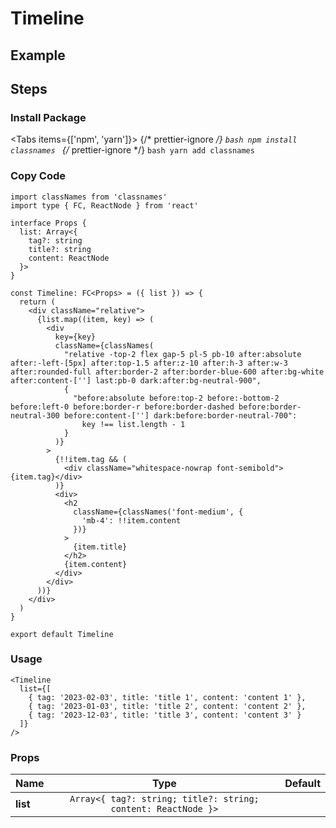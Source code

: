 
<BackTop />

# Timeline

## Example

<div className="mt-4">
  <Timeline
    list={[
      { tag: '2023-02-03', title: 'title 1', content: 'content 1' },
      { tag: '2023-01-03', title: 'title 2', content: 'content 2' },
      { tag: '2023-12-03', title: 'title 3', content: 'content 3' }
    ]}
  />
</div>

## Steps

<div className="steps">

### Install Package

<Tabs items={['npm', 'yarn']}>
  {/* prettier-ignore */}
  <Tab>
    ```bash
    npm install classnames
    ```
    </Tab>
  {/* prettier-ignore */}
  <Tab>
    ```bash
    yarn add classnames
    ```
</Tab>
</Tabs>

### Copy Code

```tsx filename="components/Timeline/index.tsx"
import classNames from 'classnames'
import type { FC, ReactNode } from 'react'

interface Props {
  list: Array<{
    tag?: string
    title?: string
    content: ReactNode
  }>
}

const Timeline: FC<Props> = ({ list }) => {
  return (
    <div className="relative">
      {list.map((item, key) => (
        <div
          key={key}
          className={classNames(
            "relative -top-2 flex gap-5 pl-5 pb-10 after:absolute after:-left-[5px] after:top-1.5 after:z-10 after:h-3 after:w-3 after:rounded-full after:border-2 after:border-blue-600 after:bg-white after:content-[''] last:pb-0 dark:after:bg-neutral-900",
            {
              "before:absolute before:top-2 before:-bottom-2 before:left-0 before:border-r before:border-dashed before:border-neutral-300 before:content-[''] dark:before:border-neutral-700":
                key !== list.length - 1
            }
          )}
        >
          {!!item.tag && (
            <div className="whitespace-nowrap font-semibold">{item.tag}</div>
          )}
          <div>
            <h2
              className={classNames('font-medium', {
                'mb-4': !!item.content
              })}
            >
              {item.title}
            </h2>
            {item.content}
          </div>
        </div>
      ))}
    </div>
  )
}

export default Timeline
```

### Usage

```tsx
<Timeline
  list={[
    { tag: '2023-02-03', title: 'title 1', content: 'content 1' },
    { tag: '2023-01-03', title: 'title 2', content: 'content 2' },
    { tag: '2023-12-03', title: 'title 3', content: 'content 3' }
  ]}
/>
```

</div>

### Props

| Name                 |                             Type                              | Default |
| :------------------- | :-----------------------------------------------------------: | :-----: |
| **list**<Required /> | `Array<{ tag?: string; title?: string; content: ReactNode }>` |         |

<Comment />
